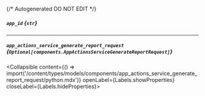 {/* Autogenerated DO NOT EDIT  */}

##### `app_id` *{`str`}*

---
##### `app_actions_service_generate_report_request` *{`Optional[components.AppActionsServiceGenerateReportRequest]`}*
<Collapsible content={() => import('/content/types/models/components/app_actions_service_generate_report_request/python.mdx')} openLabel={Labels.showProperties} closeLabel={Labels.hideProperties}>
</Collapsible>


